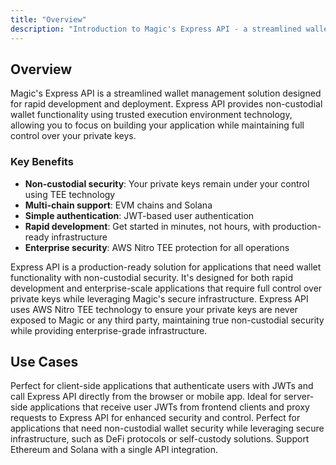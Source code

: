 ```yaml
---
title: "Overview"
description: "Introduction to Magic's Express API - a streamlined wallet management solution with non-custodial security and trusted execution environment technology."
---
```


## Overview

Magic's Express API is a streamlined wallet management solution designed for rapid development and deployment. Express API provides non-custodial wallet functionality using trusted execution environment technology, allowing you to focus on building your application while maintaining full control over your private keys.

### Key Benefits

- **Non-custodial security**: Your private keys remain under your control using TEE technology
- **Multi-chain support**: EVM chains and Solana
- **Simple authentication**: JWT-based user authentication
- **Rapid development**: Get started in minutes, not hours, with production-ready infrastructure
- **Enterprise security**: AWS Nitro TEE protection for all operations

<Info>
Express API is a production-ready solution for applications that need wallet functionality with non-custodial security. It's designed for both rapid development and enterprise-scale applications that require full control over private keys while leveraging Magic's secure infrastructure.
</Info>

<Tip>
Express API uses AWS Nitro TEE technology to ensure your private keys are never exposed to Magic or any third party, maintaining true non-custodial security while providing enterprise-grade infrastructure.
</Tip>

## Use Cases

<CardGroup cols={2}>
<Card title="Direct Frontend Integration" icon="rocket">
Perfect for client-side applications that authenticate users with JWTs and call Express API directly from the browser or mobile app.
</Card>

<Card title="Backend Proxy Pattern" icon="server">
Ideal for server-side applications that receive user JWTs from frontend clients and proxy requests to Express API for enhanced security and control.
</Card>

<Card title="Non-Custodial Applications" icon="shield">
Perfect for applications that need non-custodial wallet security while leveraging secure infrastructure, such as DeFi protocols or self-custody solutions.
</Card>

<Card title="Multi-Chain Support" icon="link">
Support Ethereum and Solana with a single API integration.
</Card>
</CardGroup>
